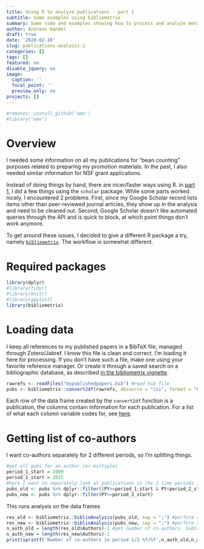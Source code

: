 ```yaml
---
title: Using R to analyze publications - part 2
subtitle: Some examples using bibliometrix
summary: Some code and examples showing how to process and analyze meta-data for a set of publications using the `bibilometrix` R package. 
author: Andreas Handel
draft: true
date: '2020-02-10'
slug: publications-analysis-2
categories: []
tags: []
featured: no
disable_jquery: no
image:
  caption: ''
  focal_point: ''
  preview_only: no
projects: []
---
```



```r
#remotes::install_github('emo')
#library('emo')
```

# Overview

I needed some information on all my publications for "bean counting" purposes related to preparing my promotion materials. In the past, I also needed similar information for NSF grant applications. 

Instead of doing things by hand, there are nicer/faster ways using R. in [part 1](), I did a few things using the `scholar` package. 
While some parts worked nicely, I encountered 2 problems. First, since my Google Scholar record lists items other than peer-reviewed journal articles, they show up in the analysis and need to be cleaned out. Second, Google Scholar doesn't like automated queries through the API and is quick to block, at which point things don't work anymore.

To get around these issues, I decided to give a different R package a try, namely [`bibliometrix`](https://www.bibliometrix.org/). The workflow is somewhat different.

# Required packages

```r
library(dplyr)
#library(tidyr)
#library(knitr)
#library(ggplot2)
library(bibliometrix)
```

# Loading data

I keep all references to my published papers in a BibTeX file, managed through Zotero/Jabref. I know this file is clean and correct. I'm loading it here for processing. If you don't have such a file, make one using your favorite reference manager. Or create it through a saved search on a bibliographic database, as described [in the bibliometrix vignette](https://cran.r-project.org/web/packages/bibliometrix/vignettes/bibliometrix-vignette.html).


```r
rawrefs <- readFiles("mypublishedpapers.bib") #read bib file
pubs <- bibliometrix::convert2df(rawrefs, dbsource = "isi", format = "bibtex") #turn file of references into data frame
```

Each row of the data frame created by the `convert2df` function is a publication, the columns contain information for each publication. 
For a list of what each column variable codes for, see [here](https://cran.r-project.org/web/packages/bibliometrix/vignettes/bibliometrix-vignette.html).



# Getting list of co-authors

I want co-authors separately for 2 different periods, so I'm splitting things.

```r
#get all pubs for an author (or multiple)
period_1_start = 2009
period_2_start = 2015
#here I want to separately look at publications in the 2 time periods I defined above
pubs_old <- pubs %>% dplyr::filter((PY>=period_1_start & PY<period_2_start ))
pubs_new <- pubs %>% dplyr::filter(PY>=period_2_start)
```


This runs analysis on the data frames

```r
res_old <- bibliometrix::biblioAnalysis(pubs_old, sep = ";") #perform analysis
res_new <- bibliometrix::biblioAnalysis(pubs_new, sep = ";") #perform analysis
n_auth_old = length(res_old$Authors)-1 #get number of co-authors. Subtract 1 since it includes myself.
n_auth_new = length(res_new$Authors)-1
print(sprintf('Number of co-authors in period 1/2 %f/%f',n_auth_old,n_auth_new))
```





